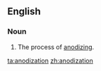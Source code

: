 ==English==

===Noun===
{{en-noun|-}}

#The process of [[anodize|anodizing]].

[[ta:anodization]]
[[zh:anodization]]